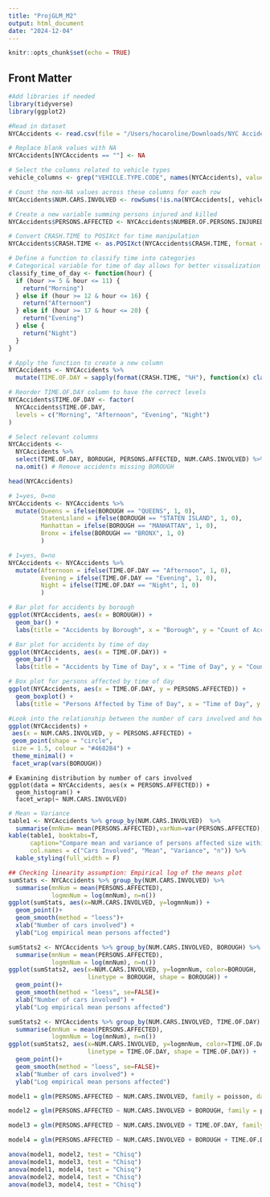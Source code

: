 ```yaml
---
title: "ProjGLM_M2"
output: html_document
date: "2024-12-04"
---
```


```r
knitr::opts_chunk$set(echo = TRUE)
```

## Front Matter

```r
#Add libraries if needed
library(tidyverse)
library(ggplot2)

#Read in dataset
NYCAccidents <- read.csv(file = "/Users/hocaroline/Downloads/NYC Accidents 2020.csv")
```

```r
# Replace blank values with NA
NYCAccidents[NYCAccidents == ""] <- NA

# Select the columns related to vehicle types
vehicle_columns <- grep("VEHICLE.TYPE.CODE", names(NYCAccidents), value = TRUE)

# Count the non-NA values across these columns for each row
NYCAccidents$NUM.CARS.INVOLVED <- rowSums(!is.na(NYCAccidents[, vehicle_columns]))

# Create a new variable summing persons injured and killed
NYCAccidents$PERSONS.AFFECTED <- NYCAccidents$NUMBER.OF.PERSONS.INJURED + NYCAccidents$NUMBER.OF.PERSONS.KILLED

# Convert CRASH.TIME to POSIXct for time manipulation
NYCAccidents$CRASH.TIME <- as.POSIXct(NYCAccidents$CRASH.TIME, format = "%H:%M:%S", tz = "UTC")

# Define a function to classify time into categories
# Categorical variable for time of day allows for better visualization
classify_time_of_day <- function(hour) {
  if (hour >= 5 & hour <= 11) {
    return("Morning")
  } else if (hour >= 12 & hour <= 16) {
    return("Afternoon")
  } else if (hour >= 17 & hour <= 20) {
    return("Evening")
  } else {
    return("Night")
  }
}

# Apply the function to create a new column
NYCAccidents <- NYCAccidents %>%
  mutate(TIME.OF.DAY = sapply(format(CRASH.TIME, "%H"), function(x) classify_time_of_day(as.numeric(x))))

# Reorder TIME.OF.DAY column to have the correct levels
NYCAccidents$TIME.OF.DAY <- factor(
  NYCAccidents$TIME.OF.DAY,
  levels = c("Morning", "Afternoon", "Evening", "Night")
)

# Select relevant columns
NYCAccidents <- 
  NYCAccidents %>%
  select(TIME.OF.DAY, BOROUGH, PERSONS.AFFECTED, NUM.CARS.INVOLVED) %>%
  na.omit() # Remove accidents missing BOROUGH

head(NYCAccidents)

# 1=yes, 0=no
NYCAccidents <- NYCAccidents %>% 
  mutate(Queens = ifelse(BOROUGH == "QUEENS", 1, 0),
         StatenLsland = ifelse(BOROUGH == "STATEN ISLAND", 1, 0),
         Manhattan = ifelse(BOROUGH == "MANHATTAN", 1, 0),
         Bronx = ifelse(BOROUGH == "BRONX", 1, 0)
         )

# 1=yes, 0=no
NYCAccidents <- NYCAccidents %>% 
  mutate(Afternoon = ifelse(TIME.OF.DAY == "Afternoon", 1, 0),
         Evening = ifelse(TIME.OF.DAY == "Evening", 1, 0),
         Night = ifelse(TIME.OF.DAY == "Night", 1, 0)
         )

```

```r
# Bar plot for accidents by borough
ggplot(NYCAccidents, aes(x = BOROUGH)) +
  geom_bar() +
  labs(title = "Accidents by Borough", x = "Borough", y = "Count of Accidents")

# Bar plot for accidents by time of day
ggplot(NYCAccidents, aes(x = TIME.OF.DAY)) +
  geom_bar() +
  labs(title = "Accidents by Time of Day", x = "Time of Day", y = "Count of Accidents")

# Box plot for persons affected by time of day
ggplot(NYCAccidents, aes(x = TIME.OF.DAY, y = PERSONS.AFFECTED)) +
  geom_boxplot() +
  labs(title = "Persons Affected by Time of Day", x = "Time of Day", y = "Number of Persons Affected") 

#Look into the relationship between the number of cars involved and how many people were affected faceted by borough
ggplot(NYCAccidents) +
 aes(x = NUM.CARS.INVOLVED, y = PERSONS.AFFECTED) +
 geom_point(shape = "circle", 
 size = 1.5, colour = "#4682B4") +
 theme_minimal() +
 facet_wrap(vars(BOROUGH))
```

```
# Examining distribution by number of cars involved
ggplot(data = NYCAccidents, aes(x = PERSONS.AFFECTED)) +
  geom_histogram() +
  facet_wrap(~ NUM.CARS.INVOLVED) 
```

```r
# Mean = Variance
table1 <- NYCAccidents %>% group_by(NUM.CARS.INVOLVED)  %>% 
  summarise(mnNum= mean(PERSONS.AFFECTED),varNum=var(PERSONS.AFFECTED),n=n())
kable(table1, booktabs=T, 
      caption="Compare mean and variance of persons affected size within each group separated by number of cars involved",
      col.names = c("Cars Involved", "Mean", "Variance", "n")) %>%
  kable_styling(full_width = F)
```

```r
## Checking linearity assumption: Empirical log of the means plot
sumStats <- NYCAccidents %>% group_by(NUM.CARS.INVOLVED) %>% 
  summarise(mnNum = mean(PERSONS.AFFECTED),
            logmnNum = log(mnNum), n=n())
ggplot(sumStats, aes(x=NUM.CARS.INVOLVED, y=logmnNum)) +
  geom_point()+
  geom_smooth(method = "loess")+
  xlab("Number of cars involved") +
  ylab("Log empirical mean persons affected") 
```

```r
sumStats2 <- NYCAccidents %>% group_by(NUM.CARS.INVOLVED, BOROUGH) %>% 
  summarise(mnNum = mean(PERSONS.AFFECTED),
            logmnNum = log(mnNum), n=n())
ggplot(sumStats2, aes(x=NUM.CARS.INVOLVED, y=logmnNum, color=BOROUGH,
                      linetype = BOROUGH, shape = BOROUGH)) +
  geom_point()+
  geom_smooth(method = "loess", se=FALSE)+
  xlab("Number of cars involved") +
  ylab("Log empirical mean persons affected") 
```

```r
sumStats2 <- NYCAccidents %>% group_by(NUM.CARS.INVOLVED, TIME.OF.DAY) %>% 
  summarise(mnNum = mean(PERSONS.AFFECTED),
            logmnNum = log(mnNum), n=n())
ggplot(sumStats2, aes(x=NUM.CARS.INVOLVED, y=logmnNum, color=TIME.OF.DAY,
                      linetype = TIME.OF.DAY, shape = TIME.OF.DAY)) +
  geom_point()+
  geom_smooth(method = "loess", se=FALSE)+
  xlab("Number of cars involved") +
  ylab("Log empirical mean persons affected") 
```

```r
model1 = glm(PERSONS.AFFECTED ~ NUM.CARS.INVOLVED, family = poisson, data = NYCAccidents)

model2 = glm(PERSONS.AFFECTED ~ NUM.CARS.INVOLVED + BOROUGH, family = poisson, data = NYCAccidents)

model3 = glm(PERSONS.AFFECTED ~ NUM.CARS.INVOLVED + TIME.OF.DAY, family = poisson, data = NYCAccidents)

model4 = glm(PERSONS.AFFECTED ~ NUM.CARS.INVOLVED + BOROUGH + TIME.OF.DAY, family = poisson, data = NYCAccidents)
```

```r
anova(model1, model2, test = "Chisq")
anova(model1, model3, test = "Chisq")
anova(model1, model4, test = "Chisq")
anova(model2, model4, test = "Chisq")
anova(model3, model4, test = "Chisq")
```
